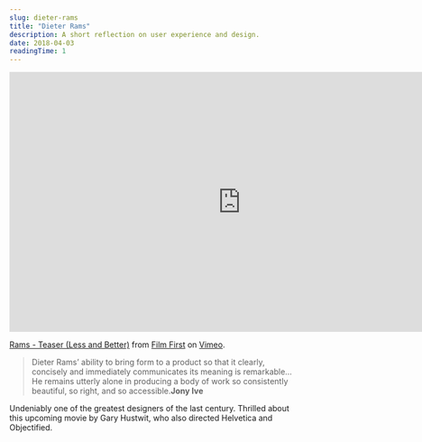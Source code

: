 ```yaml
---
slug: dieter-rams
title: "Dieter Rams"
description: A short reflection on user experience and design.
date: 2018-04-03
readingTime: 1
---
```


<iframe src="https://player.vimeo.com/video/250511026?byline=0&portrait=0" width="820" height="461" frameborder="0" webkitallowfullscreen mozallowfullscreen allowfullscreen></iframe>
<p><a href="https://vimeo.com/250511026">Rams - Teaser (Less and Better)</a> from <a href="https://vimeo.com/user7112450">Film First</a> on <a href="https://vimeo.com">Vimeo</a>.</p>

>Dieter Rams’ ability to bring form to a product so that it clearly, concisely and immediately communicates its meaning is remarkable… He remains utterly alone in producing a body of work so consistently beautiful, so right, and so accessible.**Jony Ive**

Undeniably one of the greatest designers of the last century. Thrilled about this upcoming movie by Gary Hustwit, who also directed Helvetica and Objectified.